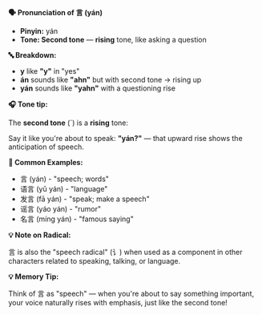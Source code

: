 **🗣️ Pronunciation of 言 (yán)**

- **Pinyin:** yán
- **Tone: Second tone** — **rising** tone, like asking a question

**🔤 Breakdown:**

- **y** like **"y"** in "yes"
- **án** sounds like **"ahn"** but with second tone → rising up
- **yán** sounds like **"yahn"** with a questioning rise

**🎧 Tone tip:**

The **second tone** (´) is a **rising** tone:

Say it like you're about to speak: **"yán?"** — that upward rise shows the anticipation of speech.

**📝 Common Examples:**

- 言 (yán) - "speech; words"
- 语言 (yǔ yán) - "language"
- 发言 (fā yán) - "speak; make a speech"
- 谣言 (yáo yán) - "rumor"
- 名言 (míng yán) - "famous saying"

**💡 Note on Radical:**

言 is also the "speech radical" (讠) when used as a component in other characters related to
speaking, talking, or language.

**💡 Memory Tip:**

Think of 言 as "speech" — when you're about to say something important, your voice naturally rises
with emphasis, just like the second tone!
